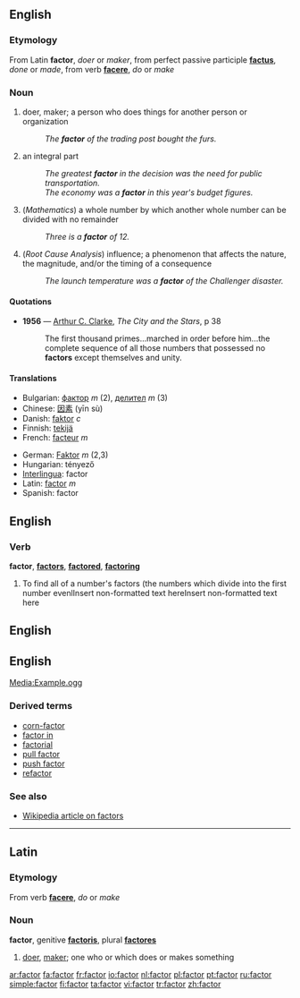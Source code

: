 ==English==
===Etymology===
From Latin '''factor''', ''doer'' or ''maker'', from perfect passive participle '''[[factus]]''', ''done'' or ''made'', from verb '''[[facere]]''', ''do'' or ''make''

=== Noun ===
{{en-noun}}

# doer, maker; a person who does things for another person or organization
#: ''The '''factor''' of the trading post bought the furs.''
# an integral part
#:''The greatest '''factor''' in the decision was the need for public transportation.''
#:''The economy was a '''factor''' in this year's budget figures.''
# (''Mathematics'') a whole number by which another whole number can be divided with no remainder
#:''Three is a '''factor''' of 12.''
# (''Root Cause Analysis'') influence; a phenomenon that affects the nature, the magnitude, and/or the timing of a consequence
#:''The launch temperature was a '''factor''' of the Challenger disaster.''

====Quotations====
*'''1956''' — [[w:Arthur C. Clarke|Arthur C. Clarke]], ''The City and the Stars'', p 38
*:The first thousand primes...marched in order before him...the complete sequence of all those numbers that possessed no '''factors''' except themselves and unity.

==== Translations ====
{{top}}
*Bulgarian: [[фактор]] ''m'' (2), [[делител]] ''m'' (3)
*Chinese: [[因素]] (yīn sù)
*Danish: [[faktor]] ''c''
*Finnish: [[tekijä]]
*French: [[facteur]] ''m''
{{mid}}
*German: [[Faktor]] ''m'' (2,3)
*Hungarian: tényező
*[[Interlingua]]: factor
*Latin: [[#Latin|factor]] ''m''
*Spanish: factor
{{bottom}}


== English ==
===Verb===
'''factor''', '''[[factors]]''', '''[[factored]]''', '''[[factoring]]'''

# To find all of a number's factors (the numbers which divide into the first number evenl<nowiki>Insert non-formatted text here</nowiki><nowiki>Insert non-formatted text here</nowiki>
== English ==

== English ==
[[Media:Example.ogg]]

===Derived terms===
*[[corn-factor]]
*[[factor in]]
*[[factorial]]
*[[pull factor]]
*[[push factor]]
*[[refactor]]

===See also===
*[[w:Factor|Wikipedia article on factors]]

----

==Latin==
===Etymology===
From verb '''[[facere]]''', ''do'' or ''make''

===Noun===
'''factor''', genitive '''[[factoris]]''', plural '''[[factores]]'''

# [[doer]], [[maker]]; one who or which does or makes something

[[ar:factor]]
[[fa:factor]]
[[fr:factor]]
[[io:factor]]
[[nl:factor]]
[[pl:factor]]
[[pt:factor]]
[[ru:factor]]
[[simple:factor]]
[[fi:factor]]
[[ta:factor]]
[[vi:factor]]
[[tr:factor]]
[[zh:factor]]